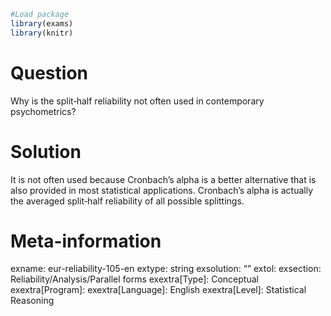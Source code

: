 ```r
#Load package
library(exams)
library(knitr)
```
Question
========
Why is the split‐half reliability not often used in contemporary psychometrics?


Solution
========
It is not often used because Cronbach’s alpha is a better alternative that is also provided in most statistical applications. Cronbach’s alpha is actually the averaged split‐half reliability of all possible splittings.


Meta-information
================
exname: eur-reliability-105-en
extype: string
exsolution: ""
extol: 
exsection: Reliability/Analysis/Parallel forms
exextra[Type]: Conceptual
exextra[Program]: 
exextra[Language]: English
exextra[Level]: Statistical Reasoning
